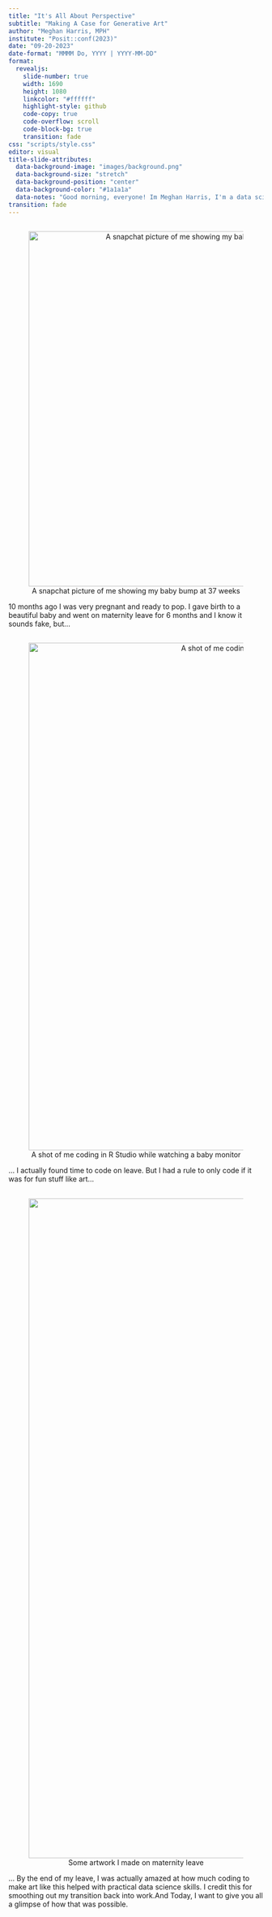 ```yaml
---
title: "It's All About Perspective"
subtitle: "Making A Case for Generative Art"
author: "Meghan Harris, MPH"
institute: "Posit::conf(2023)"
date: "09-20-2023"
date-format: "MMMM Do, YYYY | YYYY-MM-DD"
format:
  revealjs: 
    slide-number: true
    width: 1690
    height: 1080
    linkcolor: "#ffffff"
    highlight-style: github
    code-copy: true
    code-overflow: scroll
    code-block-bg: true
    transition: fade
css: "scripts/style.css"
editor: visual
title-slide-attributes: 
  data-background-image: "images/background.png"
  data-background-size: "stretch"
  data-background-position: "center"
  data-background-color: "#1a1a1a"
  data-notes: "Good morning, everyone! Im Meghan Harris, I'm a data scientist at the Prostate Cancer Clinical Trials Consortium, and I'm also a generative artist that's here to introduce you all to generative art and a glimpse at a different approach to learning data science. But before I dive in to that, I have to say that I feel like I'm only talking here today because I decided to stop working about 10 months ago. Now, Let me explain. I didn't go off the deep end and quit my job or anything, but as you can see here..."
transition: fade
---
```


##  {background-color="#1a1a1a" background-image="images/intro_back.png" background-size="cover"}

<center>

![A snapchat picture of me showing my baby bump at 37 weeks](images/whale_bump.jpg){width="700"}

</center>

::: notes
10 months ago I was very pregnant and ready to pop. I gave birth to a beautiful baby and went on maternity leave for 6 months and I know it sounds fake, but...
:::

##  {background-color="#1a1a1a" background-image="images/intro_back.png" background-size="cover"}

<center>

![A shot of me coding in R Studio while watching a baby monitor](images/unreal.jpg){width="1000"}

</center>

::: notes
... I actually found time to code on leave. But I had a rule to only code if it was for fun stuff like art...
:::

##  {background-color="#1a1a1a" background-image="images/intro_back.png" background-size="cover"}

<center>

![Some artwork I made on maternity leave](images/roundup.png){.false width="1300"}

</center>

::: notes
... By the end of my leave, I was actually amazed at how much coding to make art like this helped with practical data science skills. I credit this for smoothing out my transition back into work.And Today, I want to give you all a glimpse of how that was possible.
:::

##  {background-color="#1a1a1a" background-image="images/background1.png" background-size="cover"}

<br> <br> <br> <br> <br> <br> <br> <br> <br>

<center>

<h1>Disclaimer</h1>

</center>

::: notes
With that being said, I also want to give a disclaimer that it's OK if you don't know how to make generative art, or even if you don't like art. It's also OK if you don't know much about data science. My hope is that you treat this talk like a choose-your-own-adventure. just like those old goosebumps books. Hopefully, I'm not the only old person in here who remembers those, with those cool-looking covers? They kinda looked like this?
:::

##  {background-color="#7a2929"}

::: columns
::: {.column width="50%"}
![](images/ga1.png)
:::

::: {.column width="50%"}
![](images/ga2.png)
:::
:::

::: notes
So whether you're here for the art
:::

##  {background-color="#7a2929"}

::: columns
::: {.column width="50%"}
![](images/ds1.png)
:::

::: {.column width="50%"}
![](images/ds2.png)
:::
:::

::: notes
or the data science...
:::

##  {background-color="#7a2929"}

<center>

![](images/learn1.png){width="50%"}

<center>

::: notes
or just learning, I'm hoping there will be something for you to take away from this today. So let's get started....
:::

## What are we Talking About Today? {.black background-color="#1a1a1a" background-image="images/map1.png" background-size="cover"}

<div>

-   <h3>What is Generative Art?</h3>

</div>

## What are we Talking About Today? {.black background-color="#1a1a1a" background-image="images/map2.png" background-size="cover"}

<div>

-   <h3>What is Generative Art?</h3>

-   <h3>How Can we Make Generative Art in R or Python?</h3>

</div>

## What are we Talking About Today? {.black background-color="#1a1a1a" background-image="images/map3.png" background-size="cover"}

<div>

-   <h3>What is Generative Art?</h3>

-   <h3>How Can we Make Generative Art in R or Python?</h3>

-   <h3>Benefits of Creating Generative Art</h3>

</div>

## What are we Talking About Today? {.black background-color="#1a1a1a" background-image="images/map4.png" background-size="cover"}

<div>

-   <h3>What is Generative Art?</h3>

-   <h3>How Can we Make Generative Art in R or Python?</h3>

-   <h3>Benefits of Creating Generative Art</h3>

-   <h3>What is Data Science?</h3>

</div>

## What are we Talking About Today? {.black background-color="#1a1a1a" background-image="images/map5.png" background-size="cover"}

<div>

-   <h3>What is Generative Art?</h3>

-   <h3>How Can we Make Generative Art in R or Python?</h3>

-   <h3>Benefits of Creating Generative Art</h3>

-   <h3>What is Data Science?</h3>

-   <h3>Examples of How Generative Art Translates into Data Science</h3>

</div>

## What are we Talking About Today? {.black background-color="#1a1a1a" background-image="images/map6.png" background-size="cover"}

<div>

-   <h3>What is Generative Art?</h3>

-   <h3>How Can we Make Generative Art in R or Python?</h3>

-   <h3>Benefits of Creating Generative Art</h3>

-   <h3>What is Data Science?</h3>

-   <h3>Examples of How Generative Art Translates into Data Science</h3>

-   <h3>Final Thoughts</h3>

</div>

##  {background-color="#1a1a1a" background-image="images/background2.png" background-size="cover"}

<br> <br> <br> <br> <br> <br> <br> <br> <br>

<center>

<h1>What is Generative Art?</h1>

</center>

::: notes
So I want to pose a question to you all, you don't have to answer me, but just think for a second, what do ***you*** think generative art is?

-   Is it opening up a digital sketchpad and physically drawing on a screen?
-   Is it making automated code that spits out random images
-   Is outputs from AI art platforms like Dall-E or Lensa?

I tried to find an official definition of generative art for you all, But it wasn't in Webster or anything, so of course I had to use Wikipedia...
:::

## What is Generative Art? {.purple background-color="#6c4161"}

<br>

According to Wikipedia:

> *Generative art refers to art that in whole or in part has been created with the use of an autonomous system.*

<br> <br>

. . .

Further:

> *An autonomous system in this context is generally one that is non-human and can independently determine features of an artwork that would otherwise require decisions made directly by the artist.*

::: notes
So, I'll tell you right now....my response to this was "nah, this ain't it"..

actually...
:::

## What is Generative Art? {.purple background-color="#6c4161"}

<br>

<center>

<div>

![](images/wrong.png){.false fig-align="left" width="45%"} ![](images/judging-you.gif){fig-align="center" width="40%"}

</div>

</center>

::: notes
this was my reaction reading that definition..

Because..I don't agree with the inclusion of the words "autonomous system." I feel that it implies that no work goes into the creation of generative art as a whole. Generative art is not simply just prompting a computer with something.

It is true that some art is created with automated algorithms... But to generally say this is ALL generative art is wrong in my opinion... so...
:::

## What is Generative Art? {.purple background-color="#6c4161"}

<br> <br>

In this room today, Generative Art is defined as:

<br> <br>

> **Artwork created through a program in any language or interface. As long as a program executes the generation of the art, it can be considered generative art.**

::: notes
Now, some of you might be thinking..that's vague and general, and yes. that's on purpose

<br>

Because I can guarantee you, that there are multiple definitions of generative art floating around in your minds, collectively in this room right now.

And I'm also making an assumption that at least one person in here is thinking of AI art. So I want to address this now... I don't know much about AI art, and I've actually only made AI art once..
:::

## What is Generative Art - Distinctions {.purple background-color="#6c4161" auto-animate="true"}

::: {style="position: relative; float: center; margin-top: 100px;"}
<center>![](images/ai_art_ex.png){fig-alt="A vast, cosmic, and beautiful galaxy with swirling blue, purple, and pink colors in the background. In the foreground a vibrantly colored planet directly in front of the sun." width="800"}</center>
:::

::: notes
Which produced this lovely piece here.

But I'm really not qualified to talk about AI art, but there are two things that I want to clarify in regards to AI art and automation in general...
:::

## What is Generative Art? - Distinctions {.purple background-color="#6c4161" auto-animate="true"}

::: columns
::: {.column style="position: relative; float: left; margin-top: 100px; width='50%';  margin-right:0px;"}
<center>![](images/ai_art_ex.png){fig-alt="A vast, cosmic, and beautiful galaxy with swirling blue, purple, and pink colors in the background. In the foreground a vibrantly colored planet directly in front of the sun." width="800"}</center>
:::
:::

::: {.column width="50%"}
<br><br>

-   While all AI Art is generative art...

-   All generative art **IS NOT** AI art

<br>

<center>&</center>

<br>

-   While some generative art is randomly calculated by the computer...

-   Some generative art is intentional and deliberately calculated by a human
:::

::: notes
Now..what do I mean by that...we'll see some examples now...
:::



##  {background-color="#1a1a1a" background-image="images/background3.png" background-size="cover"}

<br> <br> <br> <br> <br> <br> <br> <br> <br>

<center>

<h1>How Can we Make Generative Art<br>in R or Python?</h1>

</center>

::: notes
It's probably safe to say we have data people in here, and probably safe to say most of you have either created data visualizations with R or Python. I will say this, if you know how to make visuals in R or Python, you're already half way there...
:::

## How Can we Make Generative Art in R or Python? {.mutedblue background-color="#4e5483"}

<br> <br> <br>

<center>

::: {#bluequote}
> Making generative art might not be as hard as you think...
>
> You just need ✨data✨ and to
>
> [Think outside the grid](https://thetidytrekker.com/post/thinking-outside-the-grid/thinking-outside-the-grid.html) 📊 of your favorite graphical software/package
:::

</center>

::: notes
If you really want to dive into making this change in thinking in R with ggplot2, this slide has a link to a blog post I made showing this in detail in a beginner friendly way.

I'm going to be real with ya'll, I don't have enough time to truly explain in depth how to make complicated generative art with R or python, but I'll make an attempt at a crash course right now...
:::

## How Can we Make Generative Art in R or Python? {.mutedblue background-color="#4e5483"}

<br><br>

<center>

<h3>Some "Primitive" Graphical Tools🛠</h3>

</center>

<br> <br>

::: columns
::: {.column width="50%"}
<center>**R Packages** ![](images/r_logo.png)</center>

<center>

-   [`ggplot2`](https://ggplot2.tidyverse.org/)
-   Base R w/ `plot()` or [`grid`](https://www.stat.auckland.ac.nz/~paul/grid/grid.html)
-   [`r2D3`](https://rstudio.github.io/r2d3/)
-   [`lattice`](http://lattice.r-forge.r-project.org/)

</center>
:::

::: {.column width="50%"}
<center>**Python Libraries** ![](images/python_logo.png)</center>

<center>

-   [`plotnine`](https://plotnine.readthedocs.io/en/stable/)
-   [`pillow` (PIL)](https://pypi.org/project/Pillow/)
-   [`matplotlib`](https://matplotlib.org/)
-   [`turtle`](https://docs.python.org/3/library/turtle.html)

</center>
:::
:::

<br><br>

<center>*If it lets you plot data, it will let you make art...*</center>

::: notes
When first starting out, picking a package or library you are already familiar with may be helpful. But my personal bias is ggplot2 for R and plotnine for python because it's ggplot2.

I say this because of the framework it is built on. I personally think it's conducive to creating generative art.

But you don't need to use the tidyverse or ggplot to create art. The main point is that if a tool lets you plot data, it will let you make art. The challenge comes in when you need to understand how data translates into a visual.

So, when it comes down to it...if we usually use these tools for data visualization, one might naturally make the assumption that there's some secret piece of knowledge that generative artists know to do some sorcery with data in order to get art. and that assumption is somewhat correct. But the comment I hear the most whenever doing meetups, or talks like this is...
:::

## How Can we Make Generative Art in R or Python? {.mutedblue background-color="#4e5483"}

<br><br>

<center>

::: {#bluequote}

> "I don't understand how you get the data to put into \[ *insert your graphical tool of choice here* \]"

:::

<br><br><br>

![](images/confused.gif){width="50%"}

</center>

::: notes
Imagine that we want to draw a line on a piece paper, that's straightforward...
:::

## How Can we Make Generative Art in R or Python? {.mutedblue background-color="#4e5483"}

<br> <br>

<center>![](images/line_ex.gif){.false}</center>

::: notes
If someone is physically able to pick up a pen, and draw a straight line on a piece of paper, that's something most people could probably think they could do. Some people might think they can't draw at all so wouldn't be able to make a straight line, so maybe they try to do this on graph paper instead..
:::

## How Can we Make Generative Art in R or Python? {.mutedblue background-color="#4e5483"}

<center>![](images/graph_ex.gif){.false width="60%"}</center>

::: notes
Now, this may be way easier to people. There's a guide now. A grid that can help you keep your line straight.

But if you stop for a minute and think...where have a seen a grid before?

For you, it may be in any of your favorite visualization tools, for me, it's ggplot2
:::

## How Can we Make Generative Art in R or Python? {.mutedblue background-color="#4e5483"}

<center>![](images/graph_ex2.gif){.false width="60%"}</center>

::: notes
So now using a grid as guidance, we can set values to every mark we make on the paper. Set up on a coordinate system.

If you take the time to understand the relationship between the visuals you want to make, and the data you need to make them, this process becomes easier to make more complicated things.
:::

## How Can we Make Generative Art in R or Python? {.mutedblue background-color="#4e5483"}

::: {style="padding-bottom: 20px;"}
<u>**A Simple Example *(In Python)***</u>
:::

::: columns
::: {.column width="55%"}
```python
#===============================================================#
# Library Load-in------------------------------------------------
#===============================================================#
from plotnine import *
import pandas as pd

#===============================================================#
# Image Options--------------------------------------------------
#===============================================================#
#Set the color
orange_hex = "#FFBB58"

#Set the width
chonk = 10

#===============================================================#
# Data Creation--------------------------------------------------
#===============================================================#
line = pd.DataFrame({"x" : list(range(0,5)),
                     "y" : 1,
                     "color" : orange_hex,
                     "size" : chonk})

#===============================================================#
# Plot Creation--------------------------------------------------
#===============================================================#
orange_line = (ggplot(line, aes("x", "y"))+
               geom_path(color = line.loc[:,"color"],
                         size = line.loc[:,"size"])+
               coord_equal(ylim = (0,3), xlim = (0,4)))

#View the plot
print(orange_line)

```
:::

::: {.column width="45%"}
<br><br>

<center>![](images/python_ex1.png){width="100%"}</center>
:::
:::

## How Can we Make Generative Art in R or Python? {.mutedblue background-color="#4e5483"}

::: {style="padding-bottom: 20px;"}
<u>**A Simple Example *(In Python)***</u>
:::

::: columns
::: {.column width="55%"}
```python
#===============================================================#
# Library Load-in------------------------------------------------
#===============================================================#
from plotnine import *
import pandas as pd

#===============================================================#
# Image Options--------------------------------------------------
#===============================================================#
#Set the color
orange_hex = "#FFBB58"

#Set the width
chonk = 10

#===============================================================#
# Data Creation--------------------------------------------------
#===============================================================#
line = pd.DataFrame({"x" : list(range(0,5)),
                     "y" : 1,
                     "color" : orange_hex,
                     "size" : chonk})

#===============================================================#
# Plot Creation--------------------------------------------------
#===============================================================#
orange_line = (ggplot(line, aes("x", "y"))+
               geom_path(color = line.loc[:,"color"],
                         size = line.loc[:,"size"])+
               coord_equal(ylim = (0,3), xlim = (0,4)))

#View the plot
print(orange_line)

```
:::

::: {.column width="45%"}
<br><br>

<center>![](images/python_ex1.png){width="100%"}</center>
:::
:::

## How Can we Make Generative Art in R or Python? {.mutedblue background-color="#4e5483"}

::: {style="padding-bottom: 20px;"}
<u>**A Simple Example *(In Python)***</u>
:::

::: columns
::: {.column width="55%"}
```python
#===============================================================#
# Library Load-in------------------------------------------------
#===============================================================#
from plotnine import *
import pandas as pd

#===============================================================#
# Image Options--------------------------------------------------
#===============================================================#
#Set the color
orange_hex = "#FFBB58"

#Set the width
chonk = 10

#===============================================================#
# Data Creation--------------------------------------------------
#===============================================================#
line = pd.DataFrame({"x" : list(range(0,5)),
                     "y" : 1,
                     "color" : orange_hex,
                     "size" : chonk})

#===============================================================#
# Plot Creation--------------------------------------------------
#===============================================================#
orange_line = (ggplot(line, aes("x", "y"))+
               geom_path(color = line.loc[:,"color"],
                         size = line.loc[:,"size"])+
               coord_equal(ylim = (0,3), xlim = (0,4)))

#View the plot
print(orange_line)

```
:::

::: {.column width="45%"}
<br><br>

<center>![](images/python_ex1.png){width="100%"}</center>
:::
:::

## How Can we Make Generative Art in R or Python? {.mutedblue background-color="#4e5483"}

::: {style="padding-bottom: 20px;"}
<u>**A Simple Example *(In Python)***</u>
:::

::: columns
::: {.column width="55%"}
```python
#===============================================================#
# Library Load-in------------------------------------------------
#===============================================================#
from plotnine import *
import pandas as pd

#===============================================================#
# Image Options--------------------------------------------------
#===============================================================#
#Set the color
orange_hex = "#FFBB58"

#Set the width
chonk = 10

#===============================================================#
# Data Creation--------------------------------------------------
#===============================================================#
line = pd.DataFrame({"x" : list(range(0,5)),
                     "y" : 1,
                     "color" : orange_hex,
                     "size" : chonk})

#===============================================================#
# Plot Creation--------------------------------------------------
#===============================================================#
orange_line = (ggplot(line, aes("x", "y"))+
               geom_path(color = line.loc[:,"color"],
                         size = line.loc[:,"size"])+
               coord_equal(ylim = (0,3), xlim = (0,4)))

#View the plot
print(orange_line)

```
:::

::: {.column width="45%"}
<br><br>

<center>![](images/python_ex1.png){width="100%"}</center>
:::
:::

## How Can we Make Generative Art in R or Python? {.mutedblue background-color="#4e5483"}

::: {style="padding-bottom: 20px;"}
<u>**A More Complicated Example *(In R)***</u>
:::

::: columns
::: {.column width="55%"}
```r
# Library Load-ins-----------------------------------------------
library(ggplot2); library(dplyr); library(artpack)

# Let's make a basic "cityscape" with a moon 






















# Plot Creation--------------------------------------------------
#Data Goes Here |>
  ggplot(aes(x,y)) +
  theme_void() +
  coord_cartesian(expand = FALSE, xlim = c(0,4), ylim = c(0,3))
 #....
```
:::

::: {.column width="45%"}
<br><br>

<center>![](images/blank_ggplot.png){width="100%"}</center>
:::
:::

## How Can we Make Generative Art in R or Python? {.mutedblue background-color="#4e5483"}

::: {style="padding-bottom: 20px;"}
<u>**A More Complicated Example *(In R)***</u>
:::

::: columns
::: {.column width="55%"}
```r
# Library Load-ins-----------------------------------------------
library(ggplot2); library(dplyr); library(artpack)

# Data for the sky-----------------------------------------------
df_sky <- tibble(x = 0,
                 xend = 4,
                 y = seq(0,3, length = 100),
                 yend = y,
                 color = art_pals("sunnyside", n = 100),
                 linewidth = 10
                 )




# Plot Creation--------------------------------------------------
df_sky |>
  ggplot(aes(x,y, xend = xend, yend = yend,)) +
  theme_void() +
  coord_cartesian(expand = FALSE, xlim = c(0,4), ylim = c(0,3)) +
  geom_segment(color = df_sky$color,
               linewidth = df_sky$linewidth) 









#...
```
:::

::: {.column width="45%"}
<br><br>

<center>![](images/sky_ggplot.png){width="100%"}</center>
:::
:::

## How Can we Make Generative Art in R or Python? {.mutedblue background-color="#4e5483"}

::: {style="padding-bottom: 20px;"}
<u>**A More Complicated Example *(In R)***</u>
:::

::: columns
::: {.column width="55%"}
```r
# Library Load-ins-----------------------------------------------
library(ggplot2); library(dplyr); library(artpack)

# Data for the stars---------------------------------------------
df_stars <- tibble(
  x = seq(0,4, l = 50),
  y = seq(0,3, l = 50)
) |>
  expand.grid() |>
  mutate(
    color = "white",
    size = sample(seq(.01,.2, l = 25), 2500, replace = TRUE),
    alpha = sample(seq(.1,.7, l = 25), 2500, replace = TRUE)
  ) |>
  slice_sample(prop = .2)


# Plot Creation--------------------------------------------------
df_sky |>
  ggplot(aes(x,y, xend = xend, yend = yend,)) +
  theme_void() +
  coord_cartesian(expand = FALSE, xlim = c(0,4), ylim = c(0,3)) +
  geom_segment(color = df_sky$color,
               linewidth = df_sky$linewidth) +
  geom_point(data = df_stars, aes(x,y),
             alpha = df_stars$alpha,
             color = df_stars$color,
             size = df_stars$size,
             position = position_jitter(width = .1, height = .1),
             inherit.aes = FALSE) 



#...
```
:::

::: {.column width="45%"}
<br><br>

<center>![](images/stars_ggplot.png){width="100%"}</center>
:::
:::

## How Can we Make Generative Art in R or Python? {.mutedblue background-color="#4e5483"}

::: {style="padding-bottom: 20px;"}
<u>**A More Complicated Example *(In R)***</u>
:::

::: columns
::: {.column width="55%"}
```r
# Data for the moon----------------------------------------------
df_moon <- tibble(
  x = 2,
  y = 1.5,
  size = 100,
  fill = "#f0e4bb",
  color = "#000000"
)

# Plot Creation--------------------------------------------------
df_sky |>
  ggplot(aes(x,y, xend = xend, yend = yend,)) +
  theme_void() +
  coord_cartesian(expand = FALSE, xlim = c(0,4), ylim = c(0,3)) +
  geom_segment(color = df_sky$color,
               linewidth = df_sky$linewidth) +
  geom_point(data = df_stars, aes(x,y),
             alpha = df_stars$alpha,
             color = df_stars$color,
             size = df_stars$size,
             position = position_jitter(width = .1, height = .1),
             inherit.aes = FALSE) +
  geom_point(data = df_moon, aes(x,y),
             color = df_moon$color,
             fill = df_moon$fill,
             size = df_moon$size,
             shape = 21,
             stroke = .5,
             inherit.aes = FALSE) 


#...
```
:::

::: {.column width="45%"}
<br><br>

<center>![](images/moon_ggplot.png){width="100%"}</center>
:::
:::

## How Can we Make Generative Art in R or Python? {.mutedblue background-color="#4e5483"}

::: {style="padding-bottom: 20px;"}
<u>**A More Complicated Example *(In R)***</u>
:::

::: columns
::: {.column width="55%"}
```r
# Data for the buildings-----------------------------------------
df_buildings <- tibble(
  x = 0:4,
  xend = x, 
  y = 0,
  yend = sample(seq(.5,2, l = 10), 5, replace = TRUE),
  color = "#000000",linewidth = 60
)


# Plot Creation--------------------------------------------------
df_sky |>
  ggplot(aes(x,y, xend = xend, yend = yend)) +
  theme_void() +
  coord_cartesian(expand = FALSE, xlim = c(0,4), ylim = c(0,3)) +
  geom_segment(color = df_sky$color,
               linewidth = df_sky$linewidth) +
  geom_point(data = df_stars, aes(x,y),
             alpha = df_stars$alpha,
             color = df_stars$color,
             size = df_stars$size,
             position = position_jitter(width = .1, height = .1),
             inherit.aes = FALSE) +
  geom_point(data = df_moon, aes(x,y),
             color = df_moon$color,
             fill = df_moon$fill,
             size = df_moon$size,
             shape = 21,
             stroke = .5,
             inherit.aes = FALSE) +
  geom_segment(data = df_buildings, color = df_buildings$color,
               linewidth = df_buildings$linewidth)

```
:::

::: {.column width="45%"}
<br><br>

<center>![](images/buildings_ggplot.png){width="100%"}</center>
:::
:::

## How Can we Make Generative Art in R or Python? {.mutedblue background-color="#4e5483"}


<br> <br> 

<center>

::: {#bluequote}
> The concept of translating data into visuals is the same no matter how simple or complex a piece is...
:::

<br> <br>

:::{.fragment}
::: {#bluequote}
> The **hard** part is usually the programming or the math🤢
:::
:::
</center>


##  {background-color="#1a1a1a" background-image="images/background4.png" background-size="cover"}

<br> <br> <br> <br> <br> <br>

<center>

<h1>Benefits of Creating<br>Generative Art</h1>

</center>

## Benefits of Creating Generative Art {.turq background-color="#3a7188"}

::: columns
::: {.column width="50%"}
<center>![](images/idea.gif){.false width="100%"}</center>
:::


::: {.column width="50%"}

<br><br>

<center>

:::{#turqquote}
> People may learn better when they are doing something they enjoy 🤯
:::

</center>

<br><br>

<center>

:::{.fragment}
:::{#turqquote}
> If you enjoy creating art...you might learn some things 🤔
:::
:::

</center>

:::
:::

:::notes
I'm not trying to be funny, I can't just stand up here and say this is a proven fact. I'm not an expert in determining how people learn efficiently...the best I can do is give you personal examples...
:::

## Benefits of Creating Generative Art {.turq background-color="#3a7188"}

::: {style="padding-bottom: 20px;"}
### The Obvious 🎨

- Improved Data Visualization Skills

<center>


![](images/first_tt){width="80%"}


</center>
:::

::: notes
An example I love to use for this are my tidy Tuesday submissions.. you know, that weekly data viz challenge we have? Used to be super popular on Twitter before it became a hellsite.. This was my first submission...and you couldn't tell me NOTHING. I felt so proud of this. And honestly, I had every reason to be. Making this was a great accomplishment at the time because I taught myself how to do it.
:::

## Benefits of Creating Generative Art {.turq background-color="#3a7188"}

::: {style="padding-bottom: 20px;"}
### The Obvious 🎨

- Improved Data Visualization Skills

<center>


![](images/mid_tt){width="45%"}


</center>
:::

::: notes
 This was my work after about 2 months of creating generative art...
:::

## Benefits of Creating Generative Art {.turq background-color="#3a7188"}

::: {style="padding-bottom: 20px;"}
### The Obvious 🎨

- Improved Data Visualization Skills

<center>


![](images/last_tt){width="75%"}


</center>
:::



::: notes
And my most recent tidy tuesday I did this year...
:::

## Benefits of Creating Generative Art {.turq background-color="#3a7188"}

::: {style="padding-bottom: 20px;"}
### The Abstract 🧠

- Mathematical/Logical Reasoning

<center>


![](images/logic_ex1.png)

</center>
:::


::: notes
Imagine how PISSED I was when I found out math was involved to make art..

Art can require you to be knowledgeable about patterns, numeric sequences, and general logic..

logical reasoning is what makes it possible to go from a grid of points like this...
:::

## Benefits of Creating Generative Art {.turq background-color="#3a7188"}

::: {style="padding-bottom: 20px;"}
### The Abstract 🧠

- Mathematical/Logical Reasoning

<center>


![](images/logic_ex2.png)

</center>
:::


::: notes
To a grid with skipped patterns like this...
:::

## Benefits of Creating Generative Art {.turq background-color="#3a7188"}

::: {style="padding-bottom: 20px;"}
### The Abstract 🧠

- Mathematical/Logical Reasoning

<center>


![](images/logic_ex3.png)

</center>
:::


::: notes
To a finished piece of art like this, without having to manually create the data for every single pixel shown here.
:::

## Benefits of Creating Generative Art {.turq background-color="#3a7188"}

::: {style="padding-bottom: 20px;"}
### The Abstract 🧠

- Functional Programming

```r
# Custom FX from the Functions in Rtistry Workshop -
# Found Here: https://thetidytrekker.com/talks/functions_in_rtistry/functions_for_rtistry

circle_randomizer(
  color_pal = "random",
  border_color = "random",
  crowding = "random",
  coordinates = "random"
  )
```

::: columns
::: {.column width="33%"}
![](images/fx_ex2.png)
:::

::: {.column width="33%"}

<br><br>

![](images/fx_ex1.png)
:::

::: {.column width="33%"}
![](images/fx_ex3.png)
:::


:::
:::


::: notes
Wanting to create more complicated art is natural the longer you do it. You start to realize how helpful it is to learn more about programming in general. Art is why I created my first function ever in R.
:::


## Benefits of Creating Generative Art {.turq background-color="#3a7188"}

::: {style="padding-bottom: 20px;"}
### The Unexpected 😲

- The [#genartclub](https://twitter.com/search?q=%23genartclub&src=typed_query) and [#rtistry](https://fosstodon.org/search) community

<center>

![](images/tweet_ex.png){width="50%"}


</center>
:::


::: notes
Gave me another reason to interact with people and share what I was doing...
:::

## Benefits of Creating Generative Art {.turq background-color="#3a7188"}

::: {style="padding-bottom: 20px;"}

<h3>The Unexpected 😲</h3>

- Package Development - [{artpack}](https://meghansaha.github.io/artpack/)

:::


::: columns

::: {.column width="50%"}

<center>

![](images/artpack.png){.false width="100%"}

</center>

:::

::: {.column width="50%"}

<br><br><br>

- My first ever package!
- *Data-centric* Rtistry Toolkit
- Early development, but things are coming
- Now available on [CRAN](https://cloud.r-project.org/web/packages/artpack/index.html) 🎉

:::

:::



::: notes
Yes, I made a package - Huge accomplishment for me!
:::

## Benefits of Creating Generative Art {.turq background-color="#3a7188"}

::: {style="padding-bottom: 20px;"}

<h3>The Unexpected 😲</h3>

- Art Store - ["Tidy Treks"](https://www.etsy.com/shop/TidyTreks)

:::


::: columns

::: {.column width="50%"}

<center>

![](images/tidytreks.png){width="100%"}

</center>

:::

::: {.column width="50%"}

<center>
![](images/artex.png){.false width="70%"}

A few fancy canvases, posters, and novelties - all created with R

</center>

:::

:::



::: notes
Yes, I made a store!
:::

## Benefits of Creating Generative Art {.turq background-color="#3a7188"}

::: {style="padding-bottom: 20px;"}

<h3>The Unexpected 😲</h3>

- Rtistry Textbook?! - “Rtistry: Methods For Visual Generative Art Using R”

:::


::: columns

::: {.column width="50%"}

<center>

![](images/book_snip.png){width="100%"}

</center>

:::

::: {.column width="50%"}

<br><br><br>

- Yes!!
- Co-authored with [Antonio Páez](https://fosstodon.org/@paezha@mastodon.online), [Antonio Chinchón](https://twitter.com/aschinchon), and [Jacquie Tran](https://fosstodon.org/@jacquietran@mastodon.social)
- First open-sourced textbook dedicated to teaching readers how to create generative art in R

:::

:::



::: notes
Yes, I made a package - Huge accomplishment for me!
:::

## Benefits of Creating Generative Art {.turq background-color="#3a7188"}

::: {style="padding-bottom: 20px;"}

<h3>The Most Important ❤️</h3>

- It's therapeutic, fun, and (mostly) low-stress


<center>
![](images/heart.png){width="50%"}
</center>

:::


::: notes
I owe alot to generative art, the tidyverse, and the R community.
:::




##  {background-color="#1a1a1a" background-image="images/background5.png" background-size="cover"}

<br> <br> <br> <br> <br> <br> <br>

<center>

<h1>What is Data Science?</h1>

</center>

## What is Data Science? {.green background-color="#657750"}

##  {background-color="#1a1a1a" background-image="images/background6.png" background-size="cover"}

<br> <br> <br> <br> <br> <br> <br> <br> <br>

<center>

<h1>Examples of How Generative Art Translates into Data Science</h1>

</center>

## Examples of How Generative Art Translates into Data Science {.yellow background-color="#ba9c5e"}

##  {background-color="#1a1a1a" background-image="images/background7.png" background-size="cover"}

<br> <br> <br> <br> <br> <br> <br> <br> <br>

<center>

<h1>Final Thoughts</h1>

</center>

## Final Thoughts {.orange background-color="#bb743e"}
